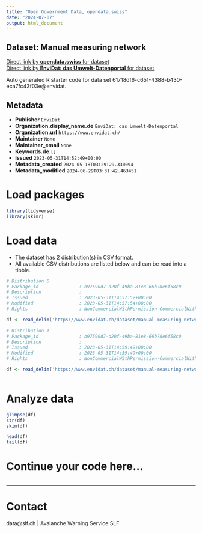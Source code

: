 ```yaml
---
title: "Open Government Data, opendata.swiss"
date: "2024-07-07"
output: html_document
---
```


## Dataset: Manual measuring network



[Direct link by **opendata.swiss** for dataset](https://opendata.swiss/de/dataset/manual-measuring-network)<br>
[Direct link by **EnviDat: das Umwelt-Datenportal** for dataset](https://www.envidat.ch/#/metadata/manual-measuring-network)

Auto generated R starter code for data set 61718df6-c651-4388-b430-eca7fc43f03e@envidat.

## Metadata

- **Publisher** `EnviDat`
- **Organization.display_name.de** `EnviDat: das Umwelt-Datenportal`
- **Organization.url** `https://www.envidat.ch/`
- **Maintainer** `None`
- **Maintainer_email** `None`
- **Keywords.de** `[]`
- **Issued** `2023-05-31T14:52:49+00:00`
- **Metadata_created** `2024-05-18T03:29:29.330094`
- **Metadata_modified** `2024-06-29T03:31:42.463451`


# Load packages

```r

library(tidyverse)
library(skimr)

```

# Load data

-   The dataset has 2 distribution(s) in CSV format.
-   All available CSV distributions are listed below and can be read into a tibble.

```r

# Distribution 0
# Package_id               : b97590d7-d20f-49ba-81e8-66b78e6f58c0
# Description              : 
# Issued                   : 2023-05-31T14:57:52+00:00
# Modified                 : 2023-05-31T14:57:54+00:00
# Rights                   : NonCommercialWithPermission-CommercialWithPermission-ReferenceRequired

df <- read_delim('https://www.envidat.ch/dataset/manual-measuring-network/resource/32e9df7f-e2f5-40a1-8d2c-18bce4f9f9b6')

# Distribution 1
# Package_id               : b97590d7-d20f-49ba-81e8-66b78e6f58c0
# Description              : 
# Issued                   : 2023-05-31T14:59:49+00:00
# Modified                 : 2023-05-31T14:59:49+00:00
# Rights                   : NonCommercialWithPermission-CommercialWithPermission-ReferenceRequired

df <- read_delim('https://www.envidat.ch/dataset/manual-measuring-network/resource/7a04ec03-9934-4799-9843-c0d0c0385685')



```

# Analyze data

```r

glimpse(df)
str(df)
skim(df)

head(df)
tail(df)

```

# Continue your code here...

```r

```

------------------------------------------------------------------------

# Contact

data@slf.ch | Avalanche Warning Service SLF
